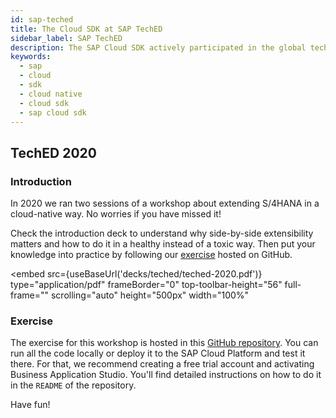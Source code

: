 ```yaml
---
id: sap-teched
title: The Cloud SDK at SAP TechED
sidebar_label: SAP TechED
description: The SAP Cloud SDK actively participated in the global tech-education summit organized by SAP. We organize learning session and workshops to boost your knowledge about cloud-native development and extension in Intelligent Enterprise.
keywords:
  - sap
  - cloud
  - sdk
  - cloud native
  - cloud sdk
  - sap cloud sdk
---
```


<!-- vale off -->


<!-- vale on -->

## TechED 2020

### Introduction

In 2020 we ran two sessions of a workshop about extending S/4HANA in a cloud-native way. No worries if you have missed it!

Check the introduction deck to understand why side-by-side extensibility matters and how to do it in a healthy instead of a toxic way. Then put your knowledge into practice by following our [exercise](#exercise) hosted on GitHub.

<!-- vale off -->

<embed
  src={useBaseUrl('decks/teched/teched-2020.pdf')}
  type="application/pdf"
  frameBorder="0"
  top-toolbar-height="56"
  full-frame=""
  scrolling="auto"
  height="500px"
  width="100%"
></embed>

<!-- vale on -->

### Exercise

The exercise for this workshop is hosted in this [GitHub repository](https://github.com/SAP-samples/teched2020-DT261). You can run all the code locally or deploy it to the SAP Cloud Platform and test it there. For that, we recommend creating a free trial account and activating Business Application Studio. You'll find detailed instructions on how to do it in the `README` of the repository.

Have fun!
